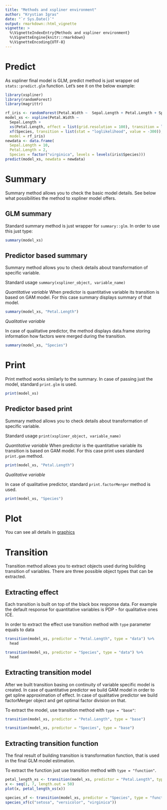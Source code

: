 ```yaml
---
title: "Methods and xspliner environment"
author: "Krystian Igras"
date: "`r Sys.Date()`"
output: rmarkdown::html_vignette
vignette: >
  %\VignetteIndexEntry{Methods and xspliner environment}
  %\VignetteEngine{knitr::rmarkdown}
  %\VignetteEncoding{UTF-8}
---
```


# Predict

As xspliner final model is GLM, predict method is just wrapper od `stats::predict.glm` function. 
Let's see it on the below example:
```r
library(xspliner)
library(randomForest)
library(magrittr)

rf_iris <- randomForest(Petal.Width ~  Sepal.Length + Petal.Length + Species, data = iris)
model_xs <- xspline(Petal.Width ~ 
  Sepal.Length + 
  xs(Petal.Length, effect = list(grid.resolution = 100), transition = list(bs = "cr")) + 
  xf(Species, transition = list(stat = "loglikelihood", value = -300)),
  model = rf_iris)
newdata <- data.frame(
  Sepal.Length = 10, 
  Petal.Length = 2, 
  Species = factor("virginica", levels = levels(iris$Species)))
predict(model_xs, newdata = newdata)
```

# Summary

Summary method allows you to check the basic model details. See below what possibilities the method to xspliner model offers.

## GLM summary
Standard summary method is just wrapper for `summary::glm`. In order to use this just type:
```r
summary(model_xs)
```

## Predictor based summary
Summary method allows you to check details about transformation of specific variable.

Standard usage `summary(xspliner_object, variable_name)`

*Quantitative variable*
When predictor is quantitative variable its transition is based on GAM model. For this case summary displays summary of that model.

```r
summary(model_xs, "Petal.Length")
```

*Qualitative variable*

In case of qualitative predictor, the method displays data.frame storing information how factors were merged during the transition.

```r
summary(model_xs, "Species")
```

# Print

Print method works similarly to the summary. In case of passing just the model, standard `print.glm` is used.

```r
print(model_xs)
```

## Predictor based print
Summary method allows you to check details about transformation of specific variable.

Standard usage `print(xspliner_object, variable_name)`

*Quantitative variable*
When predictor is the quantitative variable its transition is based on GAM model. For this case print uses standard `print.gam` method.

```r
print(model_xs, "Petal.Length")
```

*Qualitative variable*

In case of qualitative predictor, standard `print.factorMerger` method is used.

```r
print(model_xs, "Species")
```

# Plot

You can see all details in [graphics](./graphics.html)

# Transition

Transition method allows you to extract objects used during building transition of variables.
There are three possible object types that can be extracted.

## Extracting effect

Each transition is built on top of the black box response data. For example the default response for quantitative variables is PDP - for qualitative ones ICE.

In order to extract the effect use transition method with `type` parameter equals to data

```r
transition(model_xs, predictor = "Petal.Length", type = "data") %>% 
  head

transition(model_xs, predictor = "Species", type = "data") %>% 
  head
```

## Extracting transition model

After we built transition basing on continuity of variable specific model is created.
In case of quantitative predictor we build GAM model in order to get spline approximation of effect.
In case of qualitative predictor we build factorMerger object and get optimal factor division on that.

To extract the model, use transition method with `type = "base"`:

```r
transition(model_xs, predictor = "Petal.Length", type = "base")

transition(model_xs, predictor = "Species", type = "base")
```

## Extracting transition function

The final result of building transition is transformation function, that is used in the final GLM model estimation.

To extract the function just use transition method with `type = "function"`.

```r
petal_length_xs <- transition(model_xs, predictor = "Petal.Length", type = "function")
x <- seq(1, 7, length.out = 50)
plot(x, petal_length_xs(x))
```

```r
species_xf <- transition(model_xs, predictor = "Species", type = "function")
species_xf(c("setosa", "versicolor", "virginica"))
```
